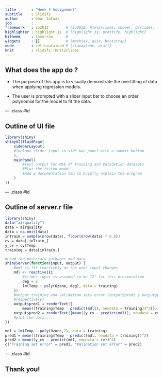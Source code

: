 ```yaml
---
title       : "Week 4 Assignment"
subtitle    : Slidify
author      : Omar Safwat
job         : 
framework   : io2012        # {io2012, html5slides, shower, dzslides, ...}
highlighter : highlight.js  # {highlight.js, prettify, highlight}
hitheme     : tomorrow      # 
widgets     : []            # {mathjax, quiz, bootstrap}
mode        : selfcontained # {standalone, draft}
knit        : slidify::knit2slides
--- 
```


## What does the app do ?

- The purpose of this app is to visually demonstrate the overfitting of data when applying regression models. 

- The user is prompted with a slider input bar to choose an order polynomial for the model to 
fit the data.

--- .class #id

## Outline of UI file

```r
library(shiny)
shinyUI(fluidPage(
    sidebarLayout(
    #Include slider input in side bar panel with a submit button
    ),
    mainPanel(
        #Text output for MSE of training and Validation datasets
        #Plot the fitted model
        #Add a documentation tab to briefly explain the program
    )
))
```

--- .class #id

## Outline of server.r file

```r
library(shiny)
data("airquality")
data = airquality
data = na.omit(data)
inTrain = sample(nrow(data), floor(nrow(data) * 0.8))
cv = data[-inTrain,]
y_cv = cv$Temp
training = data[inTrain,]
```

```r
#Load the necessary packages and data 
shinyServer(function(input, output) {
    #mdl is fit reactively as the user input changes
    mdl <- reactive({i
        #slider input is assumed to be "2" for this presentation
        deg = 2
        lm(Temp ~ poly(Ozone, deg), data = training)
    })
    #output training and validation sets error (output$pred1 $ output$pred2, 
    #respectively)
    output$pred1 = renderText({
        mean((training$Temp - predict(mdl(), newdata = training))^2)})
    output$pred2 = renderText({mean((y_cv - predict(mdl(), newdata = cv))^2)})
    #plot the data....
})
```
```r
mdl = lm(Temp ~ poly(Ozone,2), data = training)
pred1 = mean((training$Temp - predict(mdl, newdata = training))^2)
pred2 = mean((y_cv - predict(mdl, newdata = cv))^2)
c("Training set error" = pred1, "Validation set error" = pred2)
```

--- .class #id

## Thank you!



